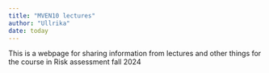 ```yaml
---
title: "MVEN10 lectures"
author: "Ullrika"
date: today
---
```


This is a webpage for sharing information from lectures and other things for the course in Risk assessment fall 2024